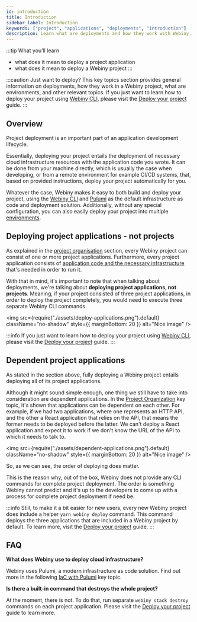 ```yaml
---
id: introduction
title: Introduction
sidebar_label: Introduction
keywords: ["project", "applications", "deployments", "introduction"]
description: Learn what are deployments and how they work with Webiny.
---
```



:::tip What you’ll learn
- what does it mean to deploy a project application
- what does it mean to deploy a Webiny project
:::

:::caution Just want to deploy?
This key topics section provides general information on deployments, how they work in a Webiny project, what are environments, and other relevant topics. If you just want to learn how to deploy your project using [Webiny CLI](/docs/key-topics/webiny-cli), please visit the [Deploy your project](/docs/how-to-guides/deployment/deploy-your-project) guide.
:::

## Overview

Project deployment is an important part of an application development lifecycle.

<!-- vale off -->
Essentially, deploying your project entails the deployment of necessary cloud infrastructure resources with the application code you wrote. It can be done from your machine directly, which is usually the case when developing, or from a remote environment for example CI/CD systems, that, based on provided instructions, deploy your project automatically for you.
<!-- vale on -->

Whatever the case, Webiny makes it easy to both build and deploy your project, using the [Webiny CLI](/docs/key-topics/webiny-cli) and [Pulumi](/docs/key-topics/deployment/iac-with-pulumi) as the default infrastructure as code and deployment solution. Additionally, without any special configuration, you can also easily deploy your project into multiple [environments](/docs/key-topics/deployment/environments).

## Deploying project applications - not projects

As explained in the [project organisation](/docs/key-topics/project-organization) section, every Webiny project can consist of one or more project applications. Furthermore, every project application consists of [application code and the necessary infrastructure](/docs/key-topics/project-applications) that's needed in order to run it.

With that in mind, it's important to note that when talking about deployments, we're talking about **deploying project applications, not projects**. Meaning, if your project consisted of three project applications, in order to deploy the project completely, you would need to execute three separate Webiny CLI commands.

<!-- vale off -->

<img
  src={require("./assets/deploy-applications.png").default}
  className="no-shadow"
  style={{ marginBottom: 20 }}
  alt="Nice image"
/>

<!-- vale on -->

:::info
If you just want to learn how to deploy your project using [Webiny CLI](/docs/key-topics/webiny-cli), please visit the [Deploy your project](/docs/how-to-guides/deployment/deploy-your-project) guide.
:::

## Dependent project applications

As stated in the section above, fully deploying a Webiny project entails deploying all of its project applications.

<!-- vale off -->
Although it might sound simple enough, one thing we still have to take into consideration are dependent applications. In the [Project Organization](/docs/key-topics/project-organization#package-and-project-application-dependencies) key topic, it's shown that applications can be dependent on each other. For example, if we had two applications, where one represents an HTTP API, and the other a React application that relies on the API, that means the former needs to be deployed before the latter. We can't deploy a React application and expect it to work if we don't know the URL of the API to which it needs to talk to.

<img
  src={require("./assets/dependent-applications.png").default}
  className="no-shadow"
  style={{ marginBottom: 20 }}
  alt="Nice image"
/>

<!-- vale on -->

So, as we can see, the order of deploying does matter.

This is the reason why, out of the box, Webiny does not provide any CLI commands for complete project deployment. The order is something Webiny cannot predict and it's up to the developers to come up with a process for complete project deployment if need be.

:::info
Still, to make it a bit easier for new users, every new Webiny project does include a helper `yarn webiny deploy` command. This command deploys the three applications that are included in a Webiny project by default. To learn more, visit the [Deploy your project](/docs/how-to-guides/deployment/deploy-your-project) guide.
:::

## FAQ
**What does Webiny use to deploy cloud infrastructure?**

Webiny uses Pulumi, a modern infrastructure as code solution. Find out more in the following [IaC with Pulumi](/docs/key-topics/deployment/iac-with-pulumi) key topic.

**Is there a built-in command that destroys the whole project?**

At the moment, there is not. To do that, run separate `webiny stack destroy` commands on each project application. Please visit the [Deploy your project](/docs/how-to-guides/deployment/deploy-your-project) guide to learn more.
